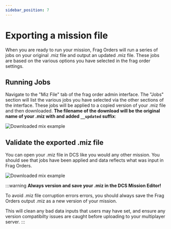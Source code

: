 ```yaml
---
sidebar_position: 7
---
```


# Exporting a mission file

When you are ready to run your mission, Frag Orders will run a series of jobs on your original .miz file and output an updated .miz file. These jobs are based on the various options you have selected in the frag order settings.

## Running Jobs

Navigate to the "Miz File" tab of the frag order admin interface. The "Jobs" section will list the various jobs you have selected via the other sections of the interface. These jobs will be applied to a copied version of your .miz file and then downloaded. <b>The filename of the download will be the original name of your .miz with and added `__updated` suffix</b>:


![Downloaded mix example](../static/img/jobs-1.png)


## Validate the exported .miz file

You can open your .miz file in DCS like you would any other mission. You should see that jobs have been applied and data reflects what was input in Frag Orders.

![Downloaded mix example](../static/img/jobs-2.png)


:::warning
**Always version and save your .miz in the DCS Mission Editor!**

To avoid .miz file corruption errors errors, you should always save the Frag Orders output .miz as a new version of your mission. 
        
This will clean any bad data inputs that users may have set, and ensure any version compatibilty issues are caught before uploading to your multiplayer server.
:::